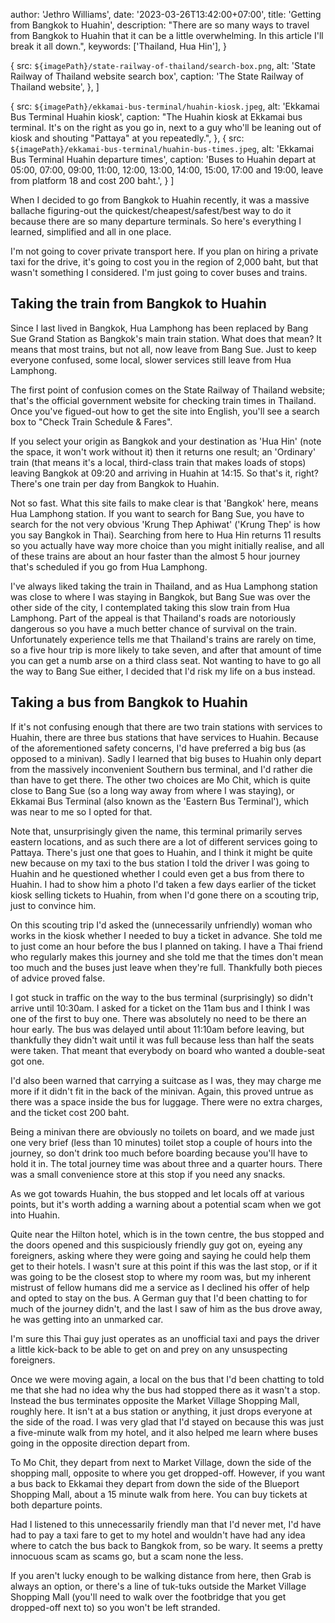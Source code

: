 
  author: 'Jethro Williams',
  date: '2023-03-26T13:42:00+07:00',
  title: 'Getting from Bangkok to Huahin',
  description: "There are so many ways to travel from Bangkok to Huahin that it can be a little overwhelming. In this article I'll break it all down.",
  keywords: ['Thailand, Hua Hin'],
}


  {
    src: `${imagePath}/state-railway-of-thailand/search-box.png`,
    alt: 'State Railway of Thailand website search box',
    caption: 'The State Railway of Thailand website',
  },
]

  {
    src: `${imagePath}/ekkamai-bus-terminal/huahin-kiosk.jpeg`,
    alt: 'Ekkamai Bus Terminal Huahin kiosk',
    caption: "The Huahin kiosk at Ekkamai bus terminal. It's on the right as you go in, next to a guy who'll be leaning out of kiosk and shouting \"Pattaya\" at you repeatedly.",
  },
  {
    src: `${imagePath}/ekkamai-bus-terminal/huahin-bus-times.jpeg`,
    alt: 'Ekkamai Bus Terminal Huahin departure times',
    caption: 'Buses to Huahin depart at 05:00, 07:00, 09:00, 11:00, 12:00, 13:00, 14:00, 15:00, 17:00 and 19:00, leave from platform 18 and cost 200 baht.',
  }
]


When I decided to go from Bangkok to Huahin recently, it was a massive ballache figuring-out the quickest/cheapest/safest/best way to do it because there are so many departure terminals. So here's everything I learned, simplified and all in one place.

I'm not going to cover private transport here. If you plan on hiring a private taxi for the drive, it's going to cost you in the region of 2,000 baht, but that wasn't something I considered. I'm just going to cover buses and trains.

## Taking the train from Bangkok to Huahin

Since I last lived in Bangkok, Hua Lamphong has been replaced by Bang Sue Grand Station as Bangkok's main train station. What does that mean? It means that most trains, but not all, now leave from Bang Sue. Just to keep everyone confused, some local, slower services still leave from Hua Lamphong.

The first point of confusion comes on the <ExternalLink url='https://www.railway.co.th/Home/Index'>State Railway of Thailand</ExternalLink> website; that's the official government website for checking train times in Thailand. Once you've figued-out how to get the site into English, you'll see a search box to "Check Train Schedule & Fares".

<ImageGallery images={stateRailwayOfThailandImages} />

If you select your origin as Bangkok and your destination as 'Hua Hin' (note the space, it won't work without it) then it returns one result; an 'Ordinary' train (that means it's a local, third-class train that makes loads of stops) leaving Bangkok at 09:20 and arriving in Huahin at 14:15. So that's it, right? There's one train per day from Bangkok to Huahin.

Not so fast. What this site fails to make clear is that 'Bangkok' here, means Hua Lamphong station. If you want to search for Bang Sue, you have to search for the not very obvious 'Krung Thep Aphiwat' ('Krung Thep' is how you say Bangkok in Thai). Searching from here to Hua Hin returns 11 results so you actually have way more choice than you might initially realise, and all of these trains are about an hour faster than the almost 5 hour journey that's scheduled if you go from Hua Lamphong.

I've always liked taking the train in Thailand, and as Hua Lamphong station was close to where I was staying in Bangkok, but Bang Sue was over the other side of the city, I contemplated taking this slow train from Hua Lamphong. Part of the appeal is that Thailand's roads are notoriously dangerous so you have a much better chance of survival on the train. Unfortunately experience tells me that Thailand's trains are rarely on time, so a five hour trip is more likely to take seven, and after that amount of time you can get a numb arse on a third class seat. Not wanting to have to go all the way to Bang Sue either, I decided that I'd risk my life on a bus instead.

## Taking a bus from Bangkok to Huahin

If it's not confusing enough that there are two train stations with services to Huahin, there are three bus stations that have services to Huahin. Because of the aforementioned safety concerns, I'd have preferred a big bus (as opposed to a minivan). Sadly I learned that big buses to Huahin only depart from the massively inconvenient Southern bus terminal, and I'd rather die than have to get there. The other two choices are Mo Chit, which is quite close to Bang Sue (so a long way away from where I was staying), or Ekkamai Bus Terminal (also known as the 'Eastern Bus Terminal'), which was near to me so I opted for that.

Note that, unsurprisingly given the name, this terminal primarily serves eastern locations, and as such there are a lot of different services going to Pattaya. There's just one that goes to Huahin, and I think it might be quite new because on my taxi to the bus station I told the driver I was going to Huahin and he questioned whether I could even get a bus from there to Huahin. I had to show him a photo I'd taken a few days earlier of the ticket kiosk selling tickets to Huahin, from when I'd gone there on a scouting trip, just to convince him.

<ImageGallery images={ekkamaiBusTerminalImages} />

On this scouting trip I'd asked the (unnecessarily unfriendly) woman who works in the kiosk whether I needed to buy a ticket in advance. She told me to just come an hour before the bus I planned on taking. I have a Thai friend who regularly makes this journey and she told me that the times don't mean too much and the buses just leave when they're full. Thankfully both pieces of advice proved false.

I got stuck in traffic on the way to the bus terminal (surprisingly) so didn't arrive until 10:30am. I asked for a ticket on the 11am bus and I think I was one of the first to buy one. There was absolutely no need to be there an hour early. The bus was delayed until about 11:10am before leaving, but thankfully they didn't wait until it was full because less than half the seats were taken. That meant that everybody on board who wanted a double-seat got one.

I'd also been warned that carrying a suitcase as I was, they may charge me more if it didn't fit in the back of the minivan. Again, this proved untrue as there was a space inside the bus for luggage. There were no extra charges, and the ticket cost 200 baht.

Being a minivan there are obviously no toilets on board, and we made just one very brief (less than 10 minutes) toilet stop a couple of hours into the journey, so don't drink too much before boarding because you'll have to hold it in. The total journey time was about three and a quarter hours. There was a small convenience store at this stop if you need any snacks.

As we got towards Huahin, the bus stopped and let locals off at various points, but it's worth adding a warning about a potential scam when we got into Huahin.

Quite near the Hilton hotel, which is in the town centre, the bus stopped and the doors opened and this suspiciously friendly guy got on, eyeing any foreigners, asking where they were going and saying he could help them get to their hotels. I wasn't sure at this point if this was the last stop, or if it was going to be the closest stop to where my room was, but my inherent mistrust of fellow humans did me a service as I declined his offer of help and opted to stay on the bus. A German guy that I'd been chatting to for much of the journey didn't, and the last I saw of him as the bus drove away, he was getting into an unmarked car.

I'm sure this Thai guy just operates as an unofficial taxi and pays the driver a little kick-back to be able to get on and prey on any unsuspecting foreigners.

Once we were moving again, a local on the bus that I'd been chatting to told me that she had no idea why the bus had stopped there as it wasn't a stop. Instead the bus terminates opposite the Market Village Shopping Mall, <ExternalLink url='https://goo.gl/maps/LnJ3VtmtLDod3A2h8'>roughly here</ExternalLink>. It isn't at a bus station or anything, it just drops everyone at the side of the road. I was very glad that I'd stayed on because this was just a five-minute walk from my hotel, and it also helped me learn where buses going in the opposite direction depart from.

To Mo Chit, they depart from <ExternalLink url='https://goo.gl/maps/8tnQipkMFN9nNtfm9'>next to Market Village</ExternalLink>, down the side of the shopping mall, opposite to where you get dropped-off. However, if you want a bus back to Ekkamai they depart from down the side of the <ExternalLink url='https://goo.gl/maps/CT7mdP6vZWFBSqLD6'>Blueport Shopping Mall</ExternalLink>, about a 15 minute walk from here. You can buy tickets at both departure points.

Had I listened to this unnecessarily friendly man that I'd never met, I'd have had to pay a taxi fare to get to my hotel and wouldn't have had any idea where to catch the bus back to Bangkok from, so be wary. It seems a pretty innocuous scam as scams go, but a scam none the less.

If you aren't lucky enough to be walking distance from here, then Grab is always an option, or there's a line of tuk-tuks outside the Market Village Shopping Mall (you'll need to walk over the footbridge that you get dropped-off next to) so you won't be left stranded.

